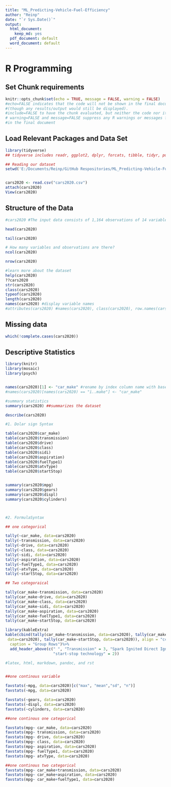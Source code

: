 ```yaml
---
title: "ML_Predicting-Vehicle-Fuel-Efficiency"
author: "Reinp"
date: "`r Sys.Date()`"
output:
  html_document: 
    keep_md: yes
  pdf_document: default
  word_document: default
---
```


# R Programming

## Set Chunk requirements

```r
knitr::opts_chunk$set(echo = TRUE, message = FALSE, warning = FALSE)
#echo=FALSE indicates that the code will not be shown in the final document 
#(though any results/output would still be displayed).
#include=FALSE to have the chunk evaluated, but neither the code nor its output displayed
# warning=FALSE and message=FALSE suppress any R warnings or messages from being included 
#in the final document
```


## Load Relevant Packages and Data Set

```r
library(tidyverse)
## tidyverse includes readr, ggplot2, dplyr, forcats, tibble, tidyr, purrr, stringr

## Reading our dataset
setwd('E:/Documents/Reinp/GitHub Respositories/ML_Predicting-Vehicle-Fuel-Efficiency')


cars2020 <- read.csv("cars2020.csv")
attach(cars2020)
View(cars2020)

```

## Structure of the Data

```r

#cars2020 #The input data consists of 1,164 observations of 14 variables

head(cars2020)

tail(cars2020)

# How many variables and observations are there?
ncol(cars2020)

nrow(cars2020)

#learn more about the dataset
help(cars2020)
??cars2020
str(cars2020)
class(cars2020)
typeof(cars2020) 
length(cars2020)
names(cars2020) #display variable names
#attributes(cars2020) #names(cars2020), class(cars2020), row.names(cars2020)
```

## Missing data

```R

which(!complete.cases(cars2020))


```

## Descriptive Statistics

```R
library(knitr)
library(mosaic)
library(psych)


names(cars2020)[1] <- "car_make" #rename by index column name with base r functions
#names(cars2020)[names(cars2020) == "ï..make"] <- "car_make"

#summary statistics
summary(cars2020) ##summarizes the dataset

describe(cars2020)

#1. Dolar sign Syntax

table(cars2020$car_make) 
table(cars2020$transmission)
table(cars2020$drive)
table(cars2020$class)
table(cars2020$sidi)
table(cars2020$aspiration)
table(cars2020$fuelType1)
table(cars2020$atvType)
table(cars2020$startStop)


summary(cars2020$mpg)
summary(cars2020$gears)
summary(cars2020$displ)
summary(cars2020$cylinders)



#2. FormulaSyntax

## one categorical

tally(~car_make, data=cars2020)
tally(~transmission, data=cars2020)
tally(~drive, data=cars2020)
tally(~class, data=cars2020)
tally(~sidi, data=cars2020)
tally(~aspiration, data=cars2020)
tally(~fuelType1, data=cars2020)
tally(~atvType, data=cars2020)
tally(~startStop, data=cars2020)

## Two categoraical

tally(car_make~transmission, data=cars2020)
tally(car_make~drive, data=cars2020)
tally(car_make~class, data=cars2020)
tally(car_make~sidi, data=cars2020)
tally(car_make~aspiration, data=cars2020)
tally(car_make~fuelType1, data=cars2020)
tally(car_make~startStop, data=cars2020)

library(kableExtra)
kable(cbind(tally(car_make~transmission, data=cars2020), tally(car_make~sidi,
 data=cars2020), tally(car_make~startStop, data=cars2020)), align = "cccrrrr", 
  caption = "Group Rows")%>%
  add_header_above(c(" ", "Transmission" = 3, "Spark Ignited Direct Ignition" = 2,
                     "start-stop technology" = 2))

#latex, html, markdown, pandoc, and rst


##one continous variable

favstats(~mpg, data=cars2020)[c("max", "mean","sd", "n")]
favstats(~mpg, data=cars2020)

favstats(~gears, data=cars2020)
favstats(~displ, data=cars2020)
favstats(~cylinders, data=cars2020)

##one continous one categorical

favstats(mpg~ car_make, data=cars2020)
favstats(mpg~ transmission, data=cars2020)
favstats(mpg~ drive, data=cars2020)
favstats(mpg~ class, data=cars2020)
favstats(mpg~ aspiration, data=cars2020)
favstats(mpg~ fuelType1, data=cars2020)
favstats(mpg~ atvType, data=cars2020)

##one continous two categorical
favstats(mpg~ car_make+transmission, data=cars2020)
favstats(mpg~ car_make+aspiration, data=cars2020)
favstats(mpg~ car_make+fuelType1, data=cars2020)



```


